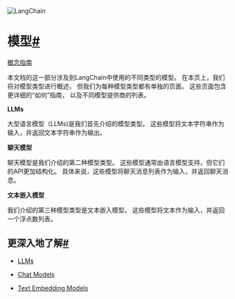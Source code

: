 

<Head>
  <script>
    {
      `(function() {
         var _hmt = _hmt || [];
(function() {
  var hm = document.createElement("script");
  hm.src = "https://hm.baidu.com/hm.js?e60fb290e204e04c5cb6f79b0ac1e697";
  var s = document.getElementsByTagName("script")[0]; 
  s.parentNode.insertBefore(hm, s);
})();
       })();`
    }
  </script>
</Head>

![LangChain](https://pica.zhimg.com/50/v2-56e8bbb52aa271012541c1fe1ceb11a2_r.gif)





模型[#](#models "到这个标题的永久链接")
===========================
[概念指南](https://docs.langchain.com/docs/components/models)

本文档的这一部分涉及到LangChain中使用的不同类型的模型。
在本页上，我们将对模型类型进行概述，
但我们为每种模型类型都有单独的页面。
这些页面包含更详细的“如何”指南，
以及不同模型提供商的列表。

**LLMs**

大型语言模型（LLMs)是我们首先介绍的模型类型。
这些模型将文本字符串作为输入，并返回文本字符串作为输出。

**聊天模型**

聊天模型是我们介绍的第二种模型类型。
这些模型通常由语言模型支持，但它们的API更加结构化。
具体来说，这些模型将聊天消息列表作为输入，并返回聊天消息。

**文本嵌入模型**

我们介绍的第三种模型类型是文本嵌入模型。
这些模型将文本作为输入，并返回一个浮点数列表。

更深入地了解[#](#go-deeper "到这个标题的永久链接")
----------------------------------

* [LLMs](models/llms.html)

* [Chat Models](models/chat.html)

* [Text Embedding Models](models/text_embedding.html)

